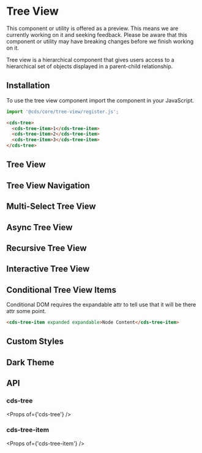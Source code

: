 
<Meta title="Components/Tree View" />

# Tree View

<cds-alert-group status="warning" cds-layout="m-b:lg">
  <cds-alert>
    This component or utility is offered as a preview. This means we are currently working on it and seeking feedback.
    Please be aware that this component or utility may have breaking changes before we finish working on it.
  </cds-alert>
</cds-alert-group>

Tree view is a hierarchical component that gives users access to a hierarchical set of objects displayed in a parent-child relationship.

## Installation

To use the tree view component import the component in your JavaScript.

```typescript
import '@cds/core/tree-view/register.js';
```

```html
<cds-tree>
  <cds-tree-item>1</cds-tree-item>
  <cds-tree-item>2</cds-tree-item>
  <cds-tree-item>3</cds-tree-item>
</cds-tree>
```

## Tree View

<Preview>
  <Story id="stories-tree-view--basic" />
</Preview>

## Tree View Navigation

<Preview>
  <Story id="stories-tree-view--navigation" />
</Preview>

## Multi-Select Tree View

<Preview>
  <Story id="stories-tree-view--multi-select" />
</Preview>

## Async Tree View

<Preview>
  <Story id="stories-tree-view--async" />
</Preview>

## Recursive Tree View

<Preview>
  <Story id="stories-tree-view--recursive" />
</Preview>

## Interactive Tree View

<Preview>
  <Story id="stories-tree-view--interactive" />
</Preview>

## Conditional Tree View Items

Conditional DOM requires the expandable attr to tell use that it will be there attr some point.

```html
<cds-tree-item expanded expandable>Node Content</cds-tree-item>
```

<Preview>
  <Story id="stories-tree-view--conditional-items" />
</Preview>

## Custom Styles

<Preview>
  <Story id="stories-tree-view--custom-styles" />
</Preview>

## Dark Theme

<Preview>
  <Story id="stories-tree-view--dark-theme" />
</Preview>

## API

### cds-tree

<Props of={'cds-tree'} />

### cds-tree-item

<Props of={'cds-tree-item'} />

